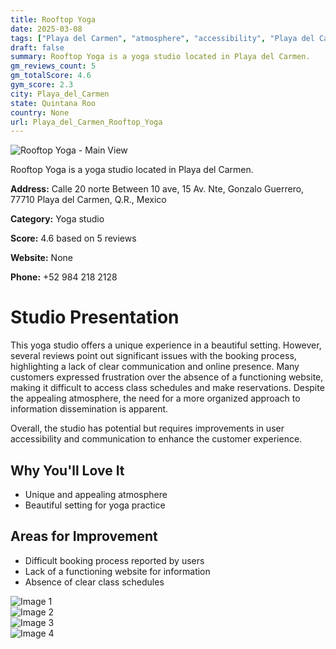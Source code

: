 ```yaml
---
title: Rooftop Yoga
date: 2025-03-08
tags: ["Playa del Carmen", "atmosphere", "accessibility", "Playa del Carmen"]  
draft: false
summary: Rooftop Yoga is a yoga studio located in Playa del Carmen.
gm_reviews_count: 5
gm_totalScore: 4.6
gym_score: 2.3
city: Playa_del_Carmen
state: Quintana Roo
country: None
url: Playa_del_Carmen_Rooftop_Yoga
---
```


<div className="aspect-[16/9] relative my-8">
  <img 
    src="https://lh5.googleusercontent.com/p/AF1QipOxxc7tBfwX9gxXE3YQlyNCq6Zmov5SzZo8sg8h=w1920-h1080-k-no"
    alt="Rooftop Yoga - Main View"
    className="object-cover absolute inset-0 w-full h-full rounded-lg"
  />
</div>

Rooftop Yoga is a yoga studio located in Playa del Carmen.

**Address:** Calle 20 norte Between 10 ave, 15 Av. Nte, Gonzalo Guerrero, 77710 Playa del Carmen, Q.R., Mexico

**Category:** Yoga studio

**Score:** 4.6 based on 5 reviews

**Website:** None

**Phone:** +52 984 218 2128

# Studio Presentation

This yoga studio offers a unique experience in a beautiful setting. However, several reviews point out significant issues with the booking process, highlighting a lack of clear communication and online presence. Many customers expressed frustration over the absence of a functioning website, making it difficult to access class schedules and make reservations. Despite the appealing atmosphere, the need for a more organized approach to information dissemination is apparent.

Overall, the studio has potential but requires improvements in user accessibility and communication to enhance the customer experience.

## Why You'll Love It

- Unique and appealing atmosphere
- Beautiful setting for yoga practice

## Areas for Improvement

- Difficult booking process reported by users
- Lack of a functioning website for information
- Absence of clear class schedules

<div className="grid grid-cols-1 xl:grid-cols-2 gap-4 my-8">
<div className="aspect-[4/3] relative"><img src="https://lh3.googleusercontent.com/p/AF1QipOVHeosBcE9oRF5w--zkId_2sV3sGwAuF0v7ojc=w1920-h1080-k-no" alt="Image 1" className="object-cover absolute inset-0 w-full h-full rounded-lg" /></div>
<div className="aspect-[4/3] relative"><img src="https://lh5.googleusercontent.com/p/AF1QipOwqxqbJvkKFyw6q6YyGq0vwrbORTUOKAoyzDdz=w1920-h1080-k-no" alt="Image 2" className="object-cover absolute inset-0 w-full h-full rounded-lg" /></div>
<div className="aspect-[4/3] relative"><img src="https://lh5.googleusercontent.com/p/AF1QipOdTCQc8DmJj0DI90kMBdGu0sZQdpOU6SwIU2Iz=w1920-h1080-k-no" alt="Image 3" className="object-cover absolute inset-0 w-full h-full rounded-lg" /></div>
<div className="aspect-[4/3] relative"><img src="https://lh5.googleusercontent.com/p/AF1QipMvRw63-D5bw4OcVz0VYU0hc3O0qZ-HAtng422B=w1920-h1080-k-no" alt="Image 4" className="object-cover absolute inset-0 w-full h-full rounded-lg" /></div>
</div>